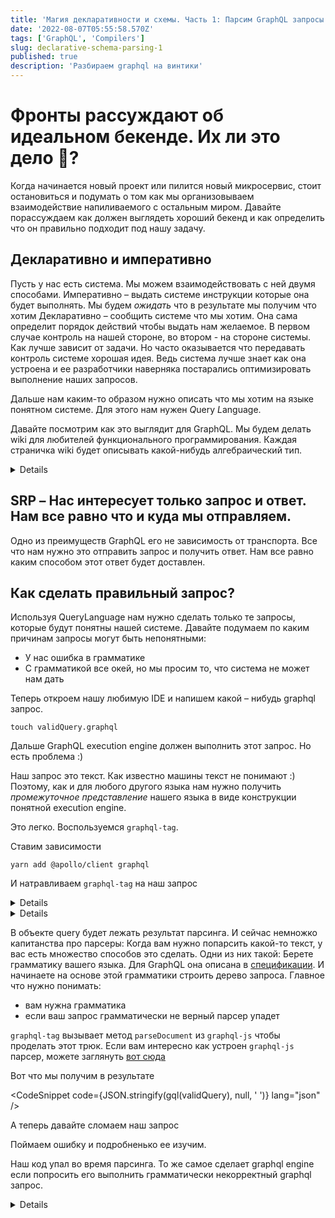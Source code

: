 ```yaml
---
title: 'Магия декларативности и cхемы. Часть 1: Парсим GraphQL запросы'
date: '2022-08-07T05:55:58.570Z'
tags: ['GraphQL', 'Compilers']
slug: declarative-schema-parsing-1
published: true
description: 'Разбираем graphql на винтики'
---
```




# Фронты рассуждают об идеальном бекенде. Их ли это дело 🤔?

Когда начинается новый проект или пилится новый микросервис, стоит остановиться и подумать о том как мы организовываем взаимодействие напиливаемого с остальным миром.
Давайте порассуждаем как должен выглядеть хороший бекенд и как определить что он правильно подходит под нашу задачу.

## Декларативно и императивно

Пусть у нас есть система. Мы можем взаимодействовать с ней двумя способами.
Императивно – выдать системе инструкции которые она будет выполнять. Мы будем _ожидать_ что в результате мы получим что хотим
Декларативно – сообщить системе что мы хотим. Она сама определит порядок действий чтобы выдать нам желаемое.
В первом случае контроль на нашей стороне, во втором - на стороне системы. Как лучше зависит от задачи. Но часто оказывается что передавать
контроль системе хорошая идея. Ведь система лучше знает как она устроена и ее разработчики наверняка постарались оптимизировать выполнение наших запросов.

Дальше нам каким-то образом нужно описать что мы хотим на языке понятном системе. Для этого нам нужен *Q*uery *L*anguage.

Давайте посмотрим как это выглядит для GraphQL. Мы будем делать wiki для любителей функционального программирования.
Каждая страничка wiki будет описывать какой-нибудь алгебраический тип.

<Details title="Если вы ничего не знаете о graphql не беда">
  Вот
  [тут](https://speakerdeck.com/hellsquirrel/graphql-ponimaiem-obiasniaiem-vniedriaiem)
  можно посмотреть слайды моего доклада в котором я все объясняю. А вот
  [тут](https://www.youtube.com/watch?v=wko-uoILG_w) сам доклад.
</Details>

## SRP – Нас интересует только запрос и ответ. Нам все равно что и куда мы отправляем.

Одно из преимуществ GraphQL его не зависимость от транспорта. Все что нам нужно это отправить запрос и получить ответ.
Нам все равно каким способом этот ответ будет доставлен.

## Как сделать правильный запрос?

Используя QueryLanguage нам нужно сделать только те запросы, которые будут понятны нашей системе.
Давайте подумаем по каким причинам запросы могут быть непонятными:

- У нас ошибка в грамматике
- С грамматикой все окей, но мы просим то, что система не может нам дать

Теперь откроем нашу любимую IDE и напишем какой – нибудь graphql запрос.

`touch validQuery.graphql`

<CodeSnippet code={validQuery} lang="graphql" />

Дальше GraphQL execution engine должен выполнить этот запрос. Но есть проблема :)

Наш запрос это текст. Как известно машины текст не понимают :) Поэтому, как и для любого другого языка нам нужно получить
_промежуточное представление_ нашего языка в виде конструкции понятной execution engine.

Это легко. Воспользуемся `graphql-tag`.

Ставим зависимости

`yarn add @apollo/client graphql`

И натравливаем `graphql-tag` на наш запрос

<Details title="Apollo?">
  Я буду использовать `graphql-tag` из библиотеки
  [Apollo](https://www.apollographql.com/docs/react/), потому что нам еще многое
  оттуда понадобится. Но вы можете установить `graphql-tag` отдельно
</Details>

<CodeSnippet code={parseRaw} lang="ts" />

<Details title="Oй какие симпатичные бэктики!">
  Ага. Если еще не интересовались, почитайте про [tagged template
  literals](https://developer.mozilla.org/en-US/docs/Web/JavaScript/Reference/Template_literals#tagged_templates).
</Details>

В объекте query будет лежать результат парсинга. И сейчас немножко капитанства про парсеры:
Когда вам нужно попарсить какой-то текст, у вас есть множество способов это сделать. Одни из них такой:
Берете грамматику вашего языка. Для GraphQL она описана в [спецификации](https://spec.graphql.org/draft/#sec-Language). И начинаете на основе этой грамматики строить
дерево запроса. Главное что нужно понимать:

- вам нужна грамматика
- если ваш запрос грамматически не верный парсер упадет

`graphql-tag` вызывает метод `parseDocument` из `graphql-js` чтобы проделать этот трюк.
Если вам интересно как устроен `graphql-js` парсер, можете заглянуть [вот сюда](https://github.com/graphql/graphql-js/blob/main/src/language/parser.ts)

Вот что мы получим в результате

<CodeSnippet code={JSON.stringify(gql(validQuery), null, ' ')} lang="json" />

A теперь давайте сломаем наш запрос

<CodeSnippet code={incorrectQuery} lang="graphql" />

Поймаем ошибку и подробненько ее изучим.

<CodeSnippet code={parseIncorrectRaw} lang="ts" />

<CodeSnippet code={parseIncorrect()} lang="json" />

Наш код упал во время парсинга. То же самое сделает graphql engine если попросить его выполнить грамматически некорректный graphql запрос.

<Details title="Как импортитровать этот странный graphql?">
  Обратите внимание: я особо не заморачиваясь импортирую `.graphql` файлики в
  свой код. Из коробки это работать не будет. В случае моего блога, я читерю
  используя `raw-loader` из webpack. В production вы наверняка захотите делать
  иначе. Советую глянуть [вот
  сюда](https://www.apollographql.com/docs/react/integrations/webpack/) чтобы
  понять как прикрутить `graphql-tag` для правильного импорта ваших graphql
  запросов.

Вторая проблема возникнет у вас если вы используете TypeScript. TS ничего не знает о старнных модулях с расширением .graphql.
Чтобы это починить создайте где-нибудь в корне вашего проекта файл custom-types.d.ts (если у вас такого еще нет) и добавьте туда

````declare module '*.graphql' {
  const contents: string
  export = contents
}```

Это сработает для `raw-loader` для `graphql-tag/loader` вам понадобится заменить string на другой тип.

</Details>

## С парсингом разобрались. Что Дальше

Теперь мы понимаем как GraphQL query language, как натравить на свой запрос парсер и какие дальше возможны сценарии.
Это только первый шаг в нашем пайплайне. В следующем посте посмотрим на то как мы можем выполнять или _не_ выполнять GraphQL запросы.
````
